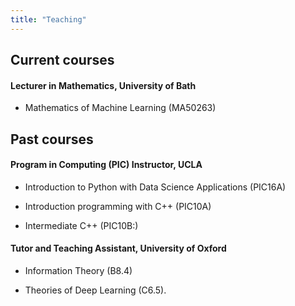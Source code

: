 ```yaml
---
title: "Teaching"
---
```

 
## Current courses

#### Lecturer in Mathematics, University of Bath

- Mathematics of Machine Learning (MA50263)

## Past courses

#### Program in Computing (PIC) Instructor, UCLA

- Introduction to Python with Data Science Applications (PIC16A)

- Introduction programming with C++ (PIC10A)

- Intermediate C++ (PIC10B:)

#### Tutor and Teaching Assistant, University of Oxford

- Information Theory (B8.4) 

- Theories of Deep Learning (C6.5). 


<!-- ## For students -->



